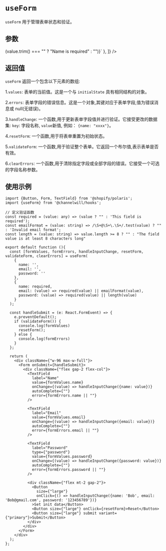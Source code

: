 
<Meta title="Tool Hooks/useForm" />

# `useForm`

`useForm` 用于管理表单状态和验证。

## 参数

<Table parameters={[
    {
        param: 'initialState',
        description: '表单初始值',
        type: 'T',
        defaultValue: '{}',
        exampleValue: `{ name: ""}`
    },
    {
        param: 'validationSchema',
        description: '可选项，验证规则。 每个键对应一个表单字段, 值是一个验证函数。验证函数接受一个字符串参数并返回一个字符串(错误消息)或空字符串(无错误)',
        type: 'ValidationSchema',
        defaultValue: '{}',
        exampleValue: `{ name: (value) => (value.trim() === "" ? "Name is required" : "")}`
    },
]} />



## 返回值
`useForm` 返回一个包含以下元素的数组:

1.`values`: 表单的当前值。这是一个与 `initialState` 具有相同结构的对象。

2.`errors`: 表单字段的错误信息。这是一个对象,其键对应于表单字段,值为错误消息或 null(无错误)。

3.`handleChange`: 一个函数,用于更新表单字段值并进行验证。它接受更改的数据集: `key`: 字段名称, `value`新值, 例如： `{name: "xxxx"}`。

4.`resetForm`: 一个函数,用于将表单重置为初始状态。

5.`validateForm`: 一个函数,用于验证整个表单。它返回一个布尔值,表示表单是否有效。

6.`clearErrors`: 一个函数,用于清除指定字段或全部字段的错误。它接受一个可选的字段名称参数。


## 使用示例
```tsx
import {Button, Form, TextField} from '@shopify/polaris';
import {useForm} from '@channelwill/hooks';

// 定义验证函数
const required = (value: any) => (value ? "" : 'This field is required');
const emailFormat = (value: string) => /\S+@\S+\.\S+/.test(value) ? "" : 'Invalid email format';
const length = (value: string) => value.length >= 8 ? "" : "The field value is at least 8 characters long"

export default function (){
  const [formValues, formErrors, handleInputChange, resetForm, validateForm, clearErrors] = useForm(
    {
      name: '',
      email: '',
      password: ''
    },
    {
      name: required,
      email: (value) => required(value) || emailFormat(value),
      password: (value) => required(value) || length(value)
    }
  );

  const handleSubmit = (e: React.FormEvent) => {
    e.preventDefault();
    if (validateForm()) {
      console.log(formValues)
      resetForm();
    } else {
      console.log(formErrors)
    }
  };

  return (
    <div className={"w-96 max-w-full"}>
      <Form onSubmit={handleSubmit}>
        <div className={"flex gap-2 flex-col"}>
          <TextField
            label="Name"
            value={formValues.name}
            onChange={(value) => handleInputChange({name: value})}
            autoComplete={""}
            error={formErrors.name || ""}
          />

          <TextField
            label="Email"
            value={formValues.email}
            onChange={(value) => handleInputChange({email: value})}
            autoComplete={""}
            error={formErrors.email || ""}
          />

          <TextField
            label="Password"
            type={"password"}
            value={formValues.password}
            onChange={(value) => handleInputChange({password: value})}
            autoComplete={""}
            error={formErrors.password || ""}
          />

          <div className={"flex mt-2 gap-2"}>
            <Button
              size={"large"}
              onClick={() => handleInputChange({name: 'Bob', email: 'Bob@gmail.com', password: '123456789'})}
            >Set init data</Button>
            <Button size={"large"} onClick={resetForm}>Reset</Button>
            <Button size={"large"} submit variant={"primary"}>Submit</Button>
          </div>
        </div>
      </Form>
    </div>
  );
};
```